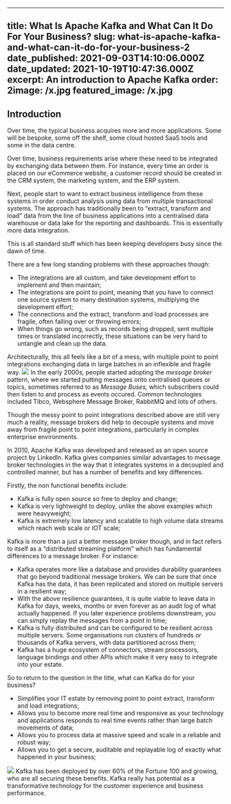 ---
title: What Is Apache Kafka and What Can It Do For Your Business?
slug: what-is-apache-kafka-and-what-can-it-do-for-your-business-2
date_published: 2021-09-03T14:10:06.000Z
date_updated: 2021-10-19T10:47:36.000Z
excerpt: An introduction to Apache Kafka
order: 2image: /x.jpg
featured_image: /x.jpg
-- 

## Introduction

Over time, the typical business acquires more and more applications. Some will be bespoke, some off the shelf, some cloud hosted SaaS tools and some in the data centre.

Over time, business requirements arise where these need to be integrated by exchanging data between them. For instance, every time an order is placed on our eCommerce website, a customer record should be created in the CRM system, the marketing system, and the ERP system.

Next, people start to want to extract business intelligence from these systems in order conduct analysis using data from multiple transactional systems. The approach has traditionally been to “extract, transform and load” data from the line of business applications into a centralised data warehouse or data lake for the reporting and dashboards. This is essentially more data integration.

This is all standard stuff which has been keeping developers busy since the dawn of time.

There are a few long standing problems with these approaches though:

- The integrations are all custom, and take development effort to implement and then maintain;
- The integrations are point to point, meaning that you have to connect one source system to many destination systems, multiplying the development effort;
- The connections and the extract, transform and load processes are fragile, often falling over or throwing errors;
- When things go wrong, such as records being dropped, sent multiple times or translated incorrectly, these situations can be very hard to untangle and clean up the data.

Architecturally, this all feels like a bit of a mess, with multiple point to point integrations exchanging data in large batches in an inflexible and fragile way.
![](https://cdn.substack.com/image/fetch/w_1456,c_limit,f_auto,q_auto:good,fl_progressive:steep/https%3A%2F%2Fbucketeer-e05bbc84-baa3-437e-9518-adb32be77984.s3.amazonaws.com%2Fpublic%2Fimages%2F671b079e-b704-4698-b816-eebc4b0a86bc_1024x846.png)
In the early 2000s, people started adopting the *message broker* pattern, where we started putting messages onto centralised queues or topics, sometimes referred to as *Message Buses,* which subscribers could then listen to and process as events occured. Common technologies included Tibco, Websphere Message Broker, RabbitMQ and lots of others.

Though the messy point to point integrations described above are still very much a reality, message brokers did help to decouple systems and move away from fragile point to point integrations, particularly in complex enterprise environments.

In 2010, Apache Kafka was developed and released as an open source project by LinkedIn. Kafka gives companies similar advantages to message broker technologies in the way that it integrates systems in a decoupled and controlled manner, but has a number of benefits and key differences.

Firstly, the non functional benefits include:

- Kafka is fully open source so free to deploy and change;
- Kafka is very lightweight to deploy, unlike the above examples which were heavyweight;
- Kafka is extremely low latency and scalable to high volume data streams which reach web scale or IOT scale;

Kafka is more than a just a better message broker though, and in fact refers to itself as a “distributed streaming platform” which has fundamental differences to a message broker. For instance:

- Kafka operates more like a database and provides durability guarantees that go beyond traditional message brokers. We can be sure that once Kafka has the data, it has been replicated and stored on multiple servers in a resilient way;
- With the above resilience guarantees, it is quite viable to leave data in Kafka for days, weeks, months or even forever as an audit log of what actually happened. If you later experience problems downstream, you can simply replay the messages from a point in time;
- Kafka is fully distributed and can be configured to be resilient across multiple servers. Some organisations run clusters of hundreds or thousands of Kafka servers, with data partitioned across them;
- Kafka has a huge ecosystem of connectors, stream processors, language bindings and other APIs which make it very easy to integrate into your estate.

So to return to the question in the title, what can Kafka do for your business?

- Simplifies your IT estate by removing point to point extract, transform and load integrations;
- Allows you to become more real time and responsive as your technology and applications responds to real time events rather than large batch movements of data;
- Allows you to process data at massive speed and scale in a reliable and robust way;
- Allows you to get a secure, auditable and replayable log of exactly what happened in your business;

![](https://cdn.substack.com/image/fetch/w_1456,c_limit,f_auto,q_auto:good,fl_progressive:steep/https%3A%2F%2Fbucketeer-e05bbc84-baa3-437e-9518-adb32be77984.s3.amazonaws.com%2Fpublic%2Fimages%2F7fa04848-50ab-480d-b1e0-658ad6c57603_1024x809.png)
Kafka has been deployed by over 60% of the Fortune 100 and growing, who are all securing these benefits. Kafka really has potential as a transformative technology for the customer experience and business performance.
